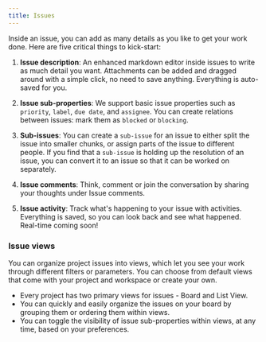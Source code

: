 ```yaml
---
title: Issues
---
```

Inside an issue, you can add as many details as you like to get your work done. Here are five critical things to kick-start:

1.  **Issue description**: An enhanced markdown editor inside issues to write as much detail you want. Attachments can be added and dragged around with a simple click, no need to save anything. Everything is auto-saved for you.
    
2.  **Issue sub-properties**: We support basic issue properties such as `priority`, `label`, `due date`, and `assignee`. You can create relations between issues: mark them as `blocked` or `blocking`.
    
3.  **Sub-issues**: You can create a `sub-issue` for an issue to either split the issue into smaller chunks, or assign parts of the issue to different people. If you find that a `sub-issue` is holding up the resolution of an issue, you can convert it to an issue so that it can be worked on separately.
    
4.  **Issue comments**: Think, comment or join the conversation by sharing your thoughts under Issue comments.
    
5.  **Issue activity**: Track what's happening to your issue with activities. Everything is saved, so you can look back and see what happened. Real-time coming soon!
    

### Issue views

You can organize project issues into views, which let you see your work through different filters or parameters. You can choose from default views that come with your project and workspace or create your own.

*   Every project has two primary views for issues - Board and List View.
*   You can quickly and easily organize the issues on your board by grouping them or ordering them within views.
*   You can toggle the visibility of issue sub-properties within views, at any time, based on your preferences.

